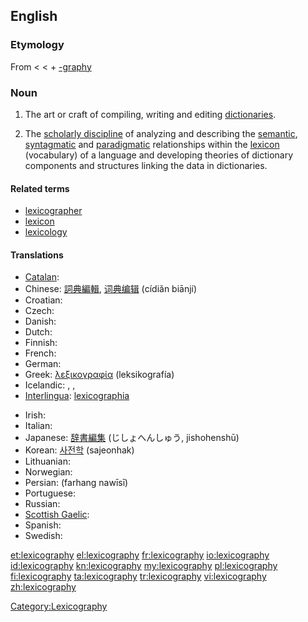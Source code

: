 ==English==
{{wikipedia}}

===Etymology===
From {{etyl|grc}} {{term|λεξικός|tr=lexikos|sc=polytonic||of words}} < {{term|λέξις|tr=lexis|sc=polytonic||a saying, speech, word}} < {{term|λέγειν|tr=legein|sc=polytonic||to speak}} + [[-graphy]]

===Noun===
{{en-noun|-}}

# The art or craft of compiling, writing and editing [[dictionary|dictionaries]].
# {{linguistics}} The [[scholarly discipline]] of analyzing and describing the [[semantic]], [[syntagmatic]] and [[paradigmatic]] relationships within the [[lexicon]] (vocabulary) of a language and developing theories of dictionary components and structures linking the data in dictionaries.

====Related terms====
* [[lexicographer]]
* [[lexicon]]
* [[lexicology]]

====Translations====
{{trans-top|art or craft of writing dictionaries}}
* [[Catalan]]: {{t|ca|lexicografia|f}}
* Chinese: [[詞典編輯]], [[词典编辑]] (cídiǎn biānjí)
* Croatian: {{t-|hr|leksikografija|f}}
* Czech: {{t-|cs|lexikografie|f}}
* Danish: {{t|da|leksikografi}}
* Dutch: {{t+|nl|lexicografie|f}}
* Finnish: {{t-|fi|leksikografia}}
* French: {{t+|fr|lexicographie|f}}
* German: {{t+|de|Lexikographie|f}}
* Greek: [[λεξικογραφία]] (leksikografía) {{f}}
* Icelandic: {{t|is|orðabókafræði|f}}, {{t|is|orðabókargerð|f}}, {{t|is|samning orðabókar|f}}
* [[Interlingua]]: [[lexicographia]]
{{trans-mid}}
* Irish: {{t-|ga|foclóireacht|f|xs=Irish}}
* Italian: {{t+|it|lessicografia|f}}
* Japanese: [[辞書編集]] (じしょへんしゅう, jishohenshū)
* Korean: [[사전학]] (sajeonhak)
* Lithuanian: {{t-|lt|leksikografija|f|xs=Lithuanian}}
* Norwegian: {{t|no|leksikografi}}
* Persian: {{fa-Arab|[[فرهنگ نویسی]]}} (farhang nawīsī)
* Portuguese: {{t+|pt|lexicografia|f}}
* Russian: {{t+|ru|лексикография|f|tr=leksikográfija}}
* [[Scottish Gaelic]]: {{t|gd|faclaireachd|f}}
* Spanish: {{t-|es|lexicografía|f}}
* Swedish: {{t|sv|lexikografi}}
{{trans-bottom}}

[[et:lexicography]]
[[el:lexicography]]
[[fr:lexicography]]
[[io:lexicography]]
[[id:lexicography]]
[[kn:lexicography]]
[[my:lexicography]]
[[pl:lexicography]]
[[fi:lexicography]]
[[ta:lexicography]]
[[tr:lexicography]]
[[vi:lexicography]]
[[zh:lexicography]]
[[Category:Lexicography]]